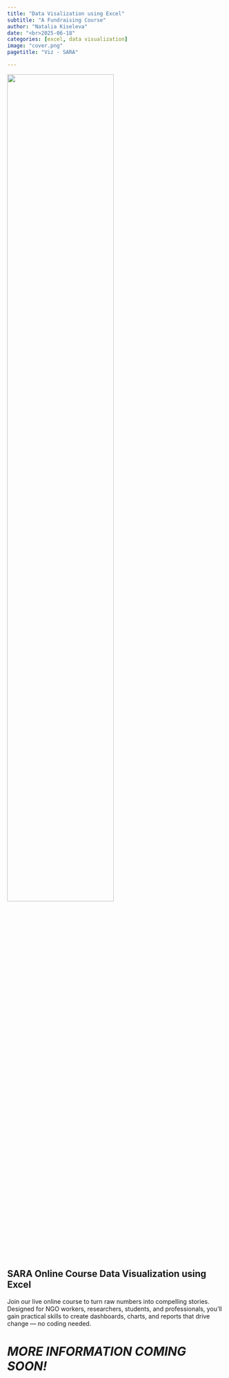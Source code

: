 ```yaml
---
title: "Data Visalization using Excel"
subtitle: "A Fundraising Course"
author: "Natalia Kiseleva"
date: "<br>2025-06-18"
categories: [excel, data visualization]
image: "cover.png"
pagetitle: "Viz - SARA"

---
```


::: {.col}
::: {.card}

::: {.centering}

![](cover.png){width=70%}

:::

## SARA Online Course Data Visualization using Excel

Join our live online course to turn raw numbers into compelling stories. Designed for NGO workers, researchers, students, and professionals, you’ll gain practical skills to create dashboards, charts, and reports that drive change — no coding needed.

# ***MORE INFORMATION COMING SOON!***

<!-- ## Your Fee Creates Ripples of Change -->

<!-- As a nonprofit, 100% of your course fee fuels SARA’s mission to democratize data science: -->

<!-- - 🎓 Sponsors free books for rural learners -->

<!-- - 💻 Buys Zoom licenses for community workshops -->

<!-- - ✊ Supports fair salaries for our educators -->


<!-- ## Course Details -->

<!-- 📅 Dates: [Start] – [End] | 🕒 Time: 7:30–9:00 PM IST (4 live sessions).    -->
<!-- 👩🏫 Instructor: Ajay Kumar, SARA Co-founder.     -->
<!-- 💸 Investment: Pay What You Can (suggested ₹1,500).      -->
<!-- 🔗 Enroll Now: <https://forms.gle/F1woLPkj3oQQYFkH6>       -->
:::
:::